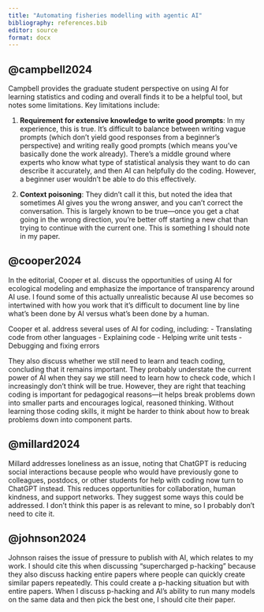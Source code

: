 ```yaml
---
title: "Automating fisheries modelling with agentic AI"
bibliography: references.bib
editor: source
format: docx
---
```


## @campbell2024

Campbell provides the graduate student perspective on using AI for learning statistics and coding and overall finds it to be a helpful tool, but notes some limitations. Key limitations include:

1. **Requirement for extensive knowledge to write good prompts**: In my experience, this is true. It's difficult to balance between writing vague prompts (which don't yield good responses from a beginner's perspective) and writing really good prompts (which means you've basically done the work already). There's a middle ground where experts who know what type of statistical analysis they want to do can describe it accurately, and then AI can helpfully do the coding. However, a beginner user wouldn't be able to do this effectively.

2. **Context poisoning**: They didn't call it this, but noted the idea that sometimes AI gives you the wrong answer, and you can't correct the conversation. This is largely known to be true—once you get a chat going in the wrong direction, you're better off starting a new chat than trying to continue with the current one. This is something I should note in my paper.

## @cooper2024

In the editorial, Cooper et al. discuss the opportunities of using AI for ecological modeling and emphasize the importance of transparency around AI use. I found some of this actually unrealistic because AI use becomes so intertwined with how you work that it's difficult to document line by line what's been done by AI versus what's been done by a human.

Cooper et al. address several uses of AI for coding, including:
- Translating code from other languages
- Explaining code
- Helping write unit tests
- Debugging and fixing errors

They also discuss whether we still need to learn and teach coding, concluding that it remains important. They probably understate the current power of AI when they say we still need to learn how to check code, which I increasingly don't think will be true. However, they are right that teaching coding is important for pedagogical reasons—it helps break problems down into smaller parts and encourages logical, reasoned thinking. Without learning those coding skills, it might be harder to think about how to break problems down into component parts.

## @millard2024

Millard addresses loneliness as an issue, noting that ChatGPT is reducing social interactions because people who would have previously gone to colleagues, postdocs, or other students for help with coding now turn to ChatGPT instead. This reduces opportunities for collaboration, human kindness, and support networks. They suggest some ways this could be addressed. I don't think this paper is as relevant to mine, so I probably don't need to cite it.

## @johnson2024

Johnson raises the issue of pressure to publish with AI, which relates to my work. I should cite this when discussing "supercharged p-hacking" because they also discuss hacking entire papers where people can quickly create similar papers repeatedly. This could create a p-hacking situation but with entire papers. When I discuss p-hacking and AI's ability to run many models on the same data and then pick the best one, I should cite their paper.

